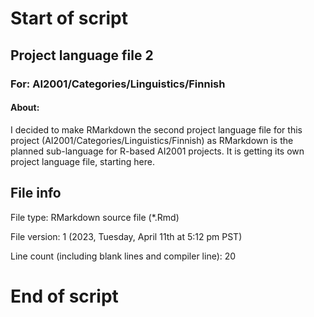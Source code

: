 # Start of script

## Project language file 2

### For: AI2001/Categories/Linguistics/Finnish

#### About:

I decided to make RMarkdown the second project language file for this project (AI2001/Categories/Linguistics/Finnish) as RMarkdown is the planned sub-language for R-based AI2001 projects. It is getting its own project language file, starting here.

## File info

File type: RMarkdown source file (*.Rmd)

File version: 1 (2023, Tuesday, April 11th at 5:12 pm PST)

Line count (including blank lines and compiler line): 20

# End of script
